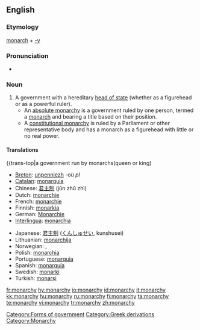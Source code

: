 ==English==

===Etymology===
[[monarch]] + [[-y]]

===Pronunciation===
*{{audio|en-us-monarchy.ogg|Audio (US)}}

===Noun===
{{en-noun-reg-y|monarch|y}}

# A government with a hereditary [[head of state]] (whether as a figurehead or as a powerful ruler).
#*An [[absolute monarchy]] is a government ruled by one person, termed a [[monarch]] and bearing a title based on their position.
#*A [[constitutional monarchy]] is ruled by a Parliament or other representative body and has a monarch as a figurehead with little or no real power.

====Translations====
{{trans-top|a government with a hereditary head of state}}
{{trans-top|a government run by monarchs(queen or king)
*[[Breton]]: [[unpenniezh]] {{f}} -où ''pl''
*[[Catalan]]: [[monarquia]] {{f}}
*Chinese: [[君主制]] (jūn zhǔ zhì)
*Dutch: [[monarchie]] {{f}}
*French: [[monarchie]] {{f}}
*Finnish: [[monarkia]]
*German: [[Monarchie]] {{f}}
*[[Interlingua]]: [[monarchia]]
{{trans-mid}}
*Japanese: [[君主制]] ([[くんしゅせい]], kunshusei)
*Lithuanian: [[monarchija]] {{f}}
*Norwegian: {{t-|no|kongedømme|n}}, {{t-|no|monarki|n}}
*Polish: [[monarchia]] {{f}}
*Portuguese: [[monarquia]] {{f}}
*Spanish: [[monarquía]] {{f}}
*Swedish: [[monarki]] {{c}}
*Turkish: [[monarşi]]
{{trans-bottom}}

[[Category:Forms of government]]
[[Category:Greek derivations]]
[[Category:Monarchy]]

[[fr:monarchy]]
[[hy:monarchy]]
[[io:monarchy]]
[[id:monarchy]]
[[it:monarchy]]
[[kk:monarchy]]
[[hu:monarchy]]
[[ru:monarchy]]
[[fi:monarchy]]
[[ta:monarchy]]
[[te:monarchy]]
[[vi:monarchy]]
[[tr:monarchy]]
[[zh:monarchy]]